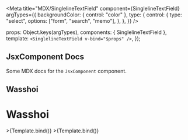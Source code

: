 
<Meta
  title="MDX/SinglelineTextField"
  component={SinglelineTextField}
  argTypes={{
    backgroundColor: { control: "color" },
    type: {
      control: {
        type: "select",
        options: ["form", "search", "memo"],
      },
    },
  }}
/>

<!-- <ArgsTable of={SinglelineTextField} /> -->

  props: Object.keys(argTypes),
  components: { SinglelineTextField },
  template: `<SinglelineTextField v-bind="$props" />`,
});

## JsxComponent Docs

Some MDX docs for the `JsxComponent` component.

## Wasshoi

# Wasshoi

<Preview>
  <Story name="form">>{Template.bind()}</Story>
  <Story
    name="search"
    args={{
      type: "search",
    }}
  >
    >{Template.bind()}
  </Story>
</Preview>
